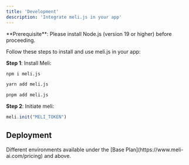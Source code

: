 ```yaml
---
title: 'Development'
description: 'Integrate meli.js in your app'
---
```


<Info>
  **Prerequisite**: Please install Node.js (version 19 or higher) before proceeding.
</Info>

Follow these steps to install and use meli.js in your app:

**Step 1**: Install Meli:

<CodeGroup>

  ```bash npm
  npm i meli.js
  ```

  ```bash yarn
  yarn add meli.js
  ```

  ```bash pnpm
  pnpm add meli.js
  ```

</CodeGroup>

**Step 2**: Initiate meli:

```js
meli.init("MELI_TOKEN")
```




## Deployment

<Tip>
  Different environments available under the [Base
  Plan](https://www.meli-ai.com/pricing) and above.
</Tip>